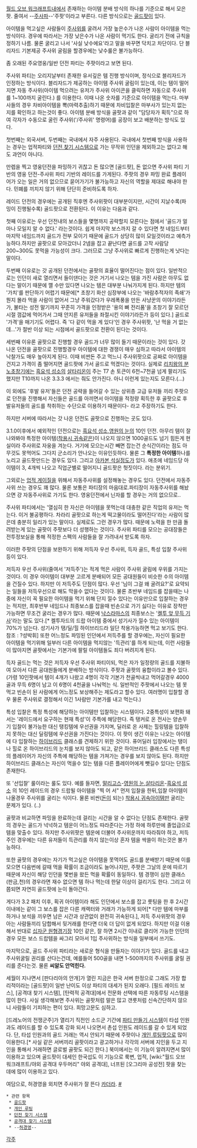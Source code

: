 [[월드 오브 워크래프트]]내에서 존재하는 아이템 분배 방식의 하나를 기준으로 해서 모은 팟. 
줄여서 --[[주사파]]--'주팟'이라고 부른다. 다른 방식으로는 [[골드팟]]이 있다.

아이템을 먹고싶은 사람들이 [[주사위]]를 굴려서 가장 높은수가 나온 사람이 아이템을 먹는 방식이다. 경우에 따라서는 가장 낮은수가 나온 사람이 먹기도 한다. 굴리기 전에 규칙을 정하기 나름. 물론 굴리고 나서 '사실 낮수에요'라고 말을 바꾸면 닥치고 차단이다. 단 블리자드 기본제공 주사위 굴림을 할경우에는 낮수룰은 불가능하다.

좀 오래된 주요영웅/일반 던전 파티는 주팟이라고 보면 된다. 

주사위 파티는 오리지날부터 존재한 유서깊은 템 진행 방식이며, 정식으로 블리자드가 인정하는 방식이다. 
블리자드가 제공하는 아이템 주사위 굴림이 있는데, 이는 템이 떨어지면 자동 주사위(아이템 먹으려는 유저가 주사위 아이콘을 클릭하면 자동으로 주사위를 1~100까지 굴린다.) 를 이용한다. 이때 나온 숫자를 기준으로 아이템을 먹는다. 마부사들의 경우 차비아이템을 뽁(마력추출)하기 때문에 차비입찰은 마부사가 있는지 없는지를 확인하고 하는것이 좋다.
아이템 분배 방식을 골팟과 같이 "담당자가 획득"으로 하여 각자가 수동으로 굴린 주사위('/주사위' 명령어)를 공장이 보고 배분하는 방식도 있다.

첫번째는 외국서버, 두번째는 국내에서 자주 사용된다. 국내에서 첫번째 방식을 사용하는 경우는 업적파티와 [[던전 찾기 시스템]]으로 가는 무작위 인던을 제외하고는 없다고 해도 과언이 아니다.

만렙을 찍고 영웅던전을 파밍하기 귀찮고 돈 많으면 [골드팟], 돈 없으면 주사위 파티 기반의 영웅 던전-주사위 파티 기반의 레이드를 가게된다. 주팟의 경우 파밍 완료 플레이어가 오는 일은 거의 없으므로 묻어가기가 불가능하고 자신의 역할을 제대로 해내야 한다. 민폐를 끼치지 않기 위해 단단히 준비하도록 하자.

레이드 던전의 경우에는 공개된 직후엔 주사위팟이 대부분이지만, 시간이 지날수록(파밍이 진행될수록) 골드팟으로 전환된다. 이 이유는 다음과 같다.

첫째 이유로는 우선 던전내의 보스들을 몇명까지 공략할지 모른다는 점에서 '골드가 얼마나 모일지 알 수 없다.' 라는것이다. 쉽게 마지막 보스까지 갈 수 있다면 첫 네임드부터 마지막 네임드까지 골드가 전부 모이기 때문에 골드가 상당히 많이 모일것이라고 예측가능하다.하지만 골팟으로 모아갔더니 2넴을 잡고 끝난다면 골드를 고작 사람당 200~300도 못먹을 가능성이 크다. 그러므로 그냥 주사위로 빠르게 진행하는게 낫다는 말이다.

두번째 이유로는 갓 공개된 던전에서는 골팟의 효율이 떨어진다는 점이 있다. 일반적으로는 인던이 새로 열리면서 들이댄다는 것은 거기서 나오는 템을 가진 사람은 아무도 없다는 말이기 때문에 깰 수만 있다면 나오는 템은 대부분 나눠가지게 된다. 하지만 템의 '가치'를 판단하기 어렵기 때문에[* 초창기 화산 심장부에 나오는 '바람추적자의 족쇄'가 뭔지 몰라 먹을 사람이 없어서 그냥 주워갔다가 우레폭풍을 만든 사냥꾼의 이야기라든가, 불타는 성전 말기까지 꾸준히 가격을 인정받은 '용의 뼈 전리품'을 초창기 잘 모르던 시절 껌값에 먹어가서 그때 안지른 유저들을 좌절시킨 이야기라든가 등이 있다.] 골드로 '가격'을 매기기도 어렵다. 즉 '다 같이 먹을 게 있다'인 경우 주사위팟, '난 먹을 거 없는데...'가 절반 이상 되는 시점에서 골드팟으로 전환이 된다는 것이다.

세번째 이유론 골팟으로 진행할 경우 골드가 너무 많이 들기 때문이라는 것이 있다. 갓 나온 던전을 골팟으로 진행할경우 아이템에 대한 경쟁이 매우 심하고 따라서 아이템의 낙찰가도 매우 높아지게 된다. 이때 비싼돈 주고 먹느니 주사위팟으로 공짜로 아이템을 건지고 가격이 좀 떨어지면 골드팟에 가서 골드로 먹겠다는 것이다. 실제로 [[리치왕의 분노]]초창기에는 [[흑요석 성소]]의 [[살타리온]]이 주는 T7 손 토큰이 6천~7천골 넘게 팔리기도 했지만 T10까지 나온 3.3.3 에서는 줘도 안가진다. 아니 이런게 있는지도 모른다.(...)

이 외에도 '후발 유저'들은 던전 공략을 들어갈 수 있는 상위층 고급 유저들 끼리 주팟으로 던전을 진행해서 자신들은 골드를 아끼면서 아이템을 적정량 획득한 후 골팟으로 후발유저들의 골드를 착취하는 수단으로 이용하기 때문이다- 라고 주장하기도 한다.

하지만 서버에 따라서는 갓 나온 던전도 골팟으로 진행하는 곳도 있다.

3.1.0이후에서 예외적인 던전으로는 [[흑요석 성소]],[[영원의 눈]]의 10인 던전. 아무리 템이 잘나와봐야 특정한 아이템([[착용시 귀속]]같은)이 나오지 않으면 1000골드도 넘기 힘든게 현실이라 주사위로 자웅을 겨눈다. 거기에 모으는시간 빼면 잡는건 순식간이라는 점도 아무것도 못먹어도 그다지 군소리가 안나오는 이유인듯하다. 물론 그 '''특정한 아이템'''하나를 노리고 골드팟만드는 경우도 있다.
그리고 [[아카본 석실]]정도가 있다. 애초에 네임드당 아이템이 3, 4개씩 나오고 직업군별로 떨어지니 골드팟은 헛짓이다. 라는 분위기.

그외로는 [[업적 게이]]질을 위해서 자동주사위를 설정해놓는 경우도 있다. 던전에서 자동주사위 쓰는 경우도 꽤 많다. 물론 보통은 파티장의 마음대로.파티장이 자동주사위를 해놨으면 걍 자동주사위로 가기도 한다. 영웅던전에서 닌자를 할 경우는 거의 없으므로..

주사위 파티에서는 '열심히 한 자신은 아이템을 못먹는데 대충한 같은 직업의 유저는 먹는다. 이거 불공평하다. 차라리 골팟으로 하는게 떡고물이라도 떨어진다'라는 사람이 많은데 충분히 일리가 있는 말이다. 실제로도 그런 경우가 많다. 때문에 노력을 한 만큼 돌려받는게 있는 골팟이 주팟보다 더 성행하는 것이다. 주사위 파티를 모으는 공대장들은 전투정보실을 통해 적정한 스펙의 사람들을 잘 가려내서 받도록 하자.

이러한 주팟의 단점을 보완하기 위해 저득자 우선 주사위, 득자 골드, 특성 입찰 주사위 등이 있다.

저득자 우선 주사위(줄여서 '저득주')는 적게 먹은 사람이 주사위 굴림에 우위를 가지는 것이다. 이 경우 아이템이 대부분 고르게 분배되어 모든 공대원들이 비슷한 수의 아이템을 건질수 있다. 하지만 이 저득주도 단점이 많다. 우선 '님이 그걸 왜 굴려요?'로 요약되는 일들을 저득우선으로 해도 막을수 없다는 것이다. 물론 초반부 네임드를 잡을때는 나중에 자신이 꼭 필요한 아이템을 먹기 위해 단지 낄수 있다는 이유만으로 입찰하는 경우는 적지만, 최후반부 네임드나 최종보스를 잡을때 빈손으로 가기 싫다는 이유로 장착만 가능하면 무조건 굴리는 경우가 많다. 때문에 [[낙스라마스]]의 최종보스는 '[[켈투 앞 무득 기사]]'라는 말도 있다.[* 켈투자드의 드랍 아이템 중에서 성기사가 낄수 있는 아이템이 70%가 넘는다. 성기사가 탱/딜/힐 하이브리드라 일단 착용가능하면 먹고 보기도 한다. 참조 : ?성박휘] 또한 어느정도 파밍된 인던에서 저득주를 할 경우에는, 자신이 필요한 아이템을 먹기위해 일부러 다른 아이템을 먹지않는 '득관리'를 하게 되는데, 이런 사람들이 많아지면 골팟에서는 기본가에 팔릴 아이템들도 죄다 버려지게 된다.

득자 골드는 먹는 것은 저득자 우선 주사위 파티이되, 먹은 자가 일정량의 골드를 지불하여 모아서 다른 공대원들에게 분배하는 방식이다. 주팟과 골팟의 융합이라고 볼수 있다.(가령 10인팟에서 템이 4개가 나왔고 4명이 각각 기본가 천골씩내고 먹어갈경우 4000골과 무득 6명이 남고 이 6명이 4천골을 나눠먹는 식. 일반적인 주팟에서 나오는 템 못먹고 빈손이 된 사람에게 어느정도 보상해주는 제도라고 할수 있다. 여러명이 입찰할 경우 물론 주사위로 결정해서 이긴 1사람만 기본가를 내고 먹는다.)

특성 입찰은 특정 특성에 해당하는 아이템만 입찰하는 시스템이다. 2중특성이 보편화 돼서는 '레이드에서 요구하는 현재 특성'이 주특에 해당한다. 즉 탱커로 온 전사는 양손무기 입찰이 불가능한 대신 탱킹템에 우선권을 가지며, 딜러로 온 사제는 힐링템을 입찰하지 못하는 대신 딜링템에 우선권을 가진다는 것이다. 이 팟이 생긴 이유는 나오는 아이템에 다 입찰하는 [[하이브리드]] 클래스를 견제하기 위한 것이다. 퓨어딜러 입장에서는 탱이나 힐로 온 하이브리드의 눈치를 보지 않아도 되고, 같은 하이브리드 클래스도 다른 특성의 플레이어가 자신의 주특에 해당하는 템을 가져가는 경우를 보지 않아도 된다. 하지만 하이브리드 클래스는 자신이 먹을수 있는 템을 다른 플레이어에게 뺏길수 있다는 단점도 존재한다.

또 '선입찰' 룰이라는 룰도 있다. 예를 들자면, [[말리고스]]-[[영원의 눈]],[[살타리온]]-[[흑요석 성소]] 의 10인 레이드의 경우 드랍될 아이템을 "찍 어 서" 먼저 입찰을 한뒤,입찰 아이템이 나올경우 주사위를 굴리는 식이다. 물론 비싼([[돈]]이 되는) [[착용시 귀속]]아이템만 굴리는 문제가 있다. (..)

골팟과 비교하면 파밍을 완료하는데 걸리는 시간을 알 수 없다는 단점도 존재한다. 골팟의 경우는 골드가 넉넉하고 템운이 어느정도 따라준다는 가정 하에 하루만에 졸업급으로 템을 맞출수 있다. 하지만 주사위팟은 템운에 더불어 주사위운까지 따라줘야 하고, 저득주인 경우에는 다른 유저들이 득관리를 하지 않는이상 혼자 템을 싹쓸이 하는것은 불가능하다.

또한 골팟의 경우에는 자기가 먹고싶은 아이템을 못먹어도 골드를 분배받기 때문에 이를 모으면 다음번에 갈때 먹을 확률이 조금이라도 늘어나지만, 주팟은 그날의 운에 따르기 때문에 자신이 해당 인던을 몇번을 왔든 먹을 확률이 동일하다. 템 경쟁이 심한 클래스(판금,천)의 경우라면 재수 없으면 템 하나 먹는데 한달 이상이 걸리기도 한다. 그리고 이쯤되면 자연히 골드팟에 눈이 돌아간다.

게다가 3.2 패치 이후, 획귀 아이템이라 해도 인던에서 보스를 잡고 룻팅을 한 후 2시간 이내에는 같이 그 보스를 잡은 다른 캐랙터와 거래가 가능하게 되어[* 다만 템에 마부를 하거나 보석을 끼우면 남은 시간과 상관없이 완전히 귀속된다.], 저득 주사위팟의 경우 아는 사람들끼리 담합해서 뒷거래를 한다면 더욱 더 답이 없게 되었다.
하지만 이걸 이용해서 반대로 [[십자군 원형경기장]] 10인 같은, 잘 하면 2시간 이내로 클리어 가능한 인던의 경우 모든 보스 드랍템을 싸그리 모아서 1입 주사위하는 방식을 일부에서 쓰기도.

마지막으로, 
골드 주사위 파티라는 새로운 형식을 만들자는 이야기가 있다. 골드를 내고 주사위굴릴 권리를 산다는건데, 예를들어 500골을 내면 1-500까지의 주사위를 굴릴 권리를 준다는것.
물론 '''씨알도 안먹힌다.'''

세월이 지나면서 [판다리아의 안개]가 열린 지금은 한국 서버 한정으로 그래도 가장 합리적이라는 [골드팟]이 일반 난이도 이상 파티의 대세가 된지 오래다. [필드 레이드 보스], [공격대 찾기 시스템], [탄력적 공격대]에서 전문화 선택에 따른 자동루팅 시스템을 많이 한다. 사실 생각해보면 주사위는 골팟처럼 말은 많고 갠룻처럼 신속간단하지 않으니 사람들이 기피하는 편이 있다. 희망고문도 심하고.

[드레노어의 전쟁군주]가 열리기 직전인 소드군 기간에 [http://www.inven.co.kr/board/powerbbs.php?come_idx=1896&query=view&p=1&my=&category=&sort=PID&orderby=&where=&name=subjcont&subject=&content=&keyword=%C6%C4%C6%BC&sterm=&iskin=&mskin=&l=16043 파티 만들기 시스템]이 타섭 인원과도 레이드를 할 수 있도록 강화 되서 나오면서 촌섭 인원도 레이드를 갈 수 있게 되었다. 단, 타섭 인원과의 골드 거래는 역시 안되기 때문에 주팟이나 [[개인 루팅]]팟으로 많이 이용한다.[* 사실 같은 서버끼리 골팟이라고 광고하거나 각각의 서버에 지인을 두고 지인을 통해서 거래하면 글로벌 골팟도 되긴 한다.] 북미에서는 이 기능이 알려지면서 많이 이용하고 있으며 골드팟이 대세인 한국섭도 이 기능으로 룩변, 업적, [wiki:"월드 오브 워크래프트/야외 공격대 우두머리" 야외 공격대], 너프된 [오그리마 공성전] 팟을 찾는 데에 많이 이용하고 있다. 

여담으로, 허경영을 외치면 주사위가 잘 뜬다 [[카더라]]. [http://blog.naver.com/gkswlgusdl/150067723979 #]

 * 관련 항목
  * [[골드팟]]
  * [[개인 루팅]]
  * [[던전 찾기 시스템]]
  * [[공격대 찾기 시스템]]
  * --[[허경영]]--
[[각주]]
